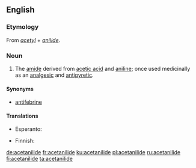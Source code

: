 ==English==
{{wikipedia}}

===Etymology===
From ''[[acetyl]]'' + ''[[anilide]]''.

===Noun===
{{en-noun|~}}

# {{context|organic chemistry|pharmaceutical drug|lang=en}} The [[amide]] derived from [[acetic acid]] and [[aniline]]; once used medicinally as an [[analgesic]] and [[antipyretic]].

====Synonyms====
* [[antifebrine]]

====Translations====
{{trans-top|amide derived from acetic acid and aniline}}
* Esperanto: {{t|eo|acetanilido}}
{{trans-mid}}
* Finnish: {{t|fi|asetanilidi}}
{{trans-bottom}}

[[de:acetanilide]]
[[fr:acetanilide]]
[[ku:acetanilide]]
[[pl:acetanilide]]
[[ru:acetanilide]]
[[fi:acetanilide]]
[[ta:acetanilide]]